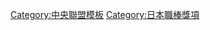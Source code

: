 {{Navbox
|bodyclass=hlist

|name = 中央聯盟打點王
|title =[[中央聯盟]]打點王
|basestyle=background-color:#8b8
|state = <includeonly>collapsed</includeonly>
|group1=1950年代
|list1=
*50 [[小鶴誠]]
*51 [[青田昇]]
*52 [[西澤道夫]]
*53 [[藤村富美男]]
*54 [[渡邊博之]]
*[[杉山悟]]
*55 [[川上哲治]]
*56 [[宮本敏雄]]
*57 [[宮本敏雄]]
*58 [[長嶋茂雄]]
*59 [[森徹]]
|group2=1960年代
|list2=
*60 [[藤本勝巳]]
*61 [[桑田武]]
*62 [[王貞治]]
*63 [[長嶋茂雄]]
*64 [[王貞治]]
*65 [[王貞治]]
*66 [[王貞治]]
*67 [[王貞治]]
*68 [[長嶋茂雄]]
*69 [[長嶋茂雄]]
|group3=1970年代
|list3=
*70 [[長嶋茂雄]]
*71 [[王貞治]]
*72 [[王貞治]]
*73 [[王貞治]]
*74 [[王貞治]]
*75 [[王貞治]]
*76 [[王貞治]]
*77 [[王貞治]]
*78 [[王貞治]]
*79 [[山本浩二]]
|group4=1980年代
|list4=
*80 [[山本浩二]]
*81 [[山本浩二]]
*82 [[掛布雅之]]
*83 [[原辰徳]]
*84 [[衣笠祥雄]]
*85 [[ランディ・バース|R.バース]]
*86 [[ランディ・バース|R.バース]]
*87 [[カルロス・ポンセ|C.ポンセ]]
*88 [[カルロス・ポンセ|C.ポンセ]]
*89 [[落合博滿]]
|group5=1990年代
|list5=
*90 [[落合博滿]]
*91 [[廣澤克實|廣澤克己]]
*92 [[ラリー・シーツ|L.シーツ]]
*93 [[廣澤克實|廣澤克己]], [[羅伯特·羅斯|R.羅斯]]
*94 [[大豊泰昭]]
*95 [[江藤智]]
*96 [[ルイス・ロペス (1964年生の内野手)|L.ロペス]]
*97 [[ルイス・ロペス (1964年生の内野手)|L.ロペス]]
*98 [[松井秀喜]]
*99 [[羅伯特·羅斯|R.羅斯]]
|group6=2000年代
|list6=
*00 [[松井秀喜]]
*01 [[羅柏托·佩塔吉尼|R.佩塔吉尼]]
*02 [[松井秀喜]]
*03 [[亞力克斯·拉米瑞茲|拉米瑞茲]]
*04 [[金本知憲]]
*05 [[今岡誠]]
*06 [[タイロン・ウッズ|T.ウッズ]]
*07 [[亞力克斯·拉米瑞茲|拉米瑞茲]]
*08 [[亞力克斯·拉米瑞茲|拉米瑞茲]]
*09 [[トニ・ブランコ|T.ブランコ]]
|group7 = 2010年代
|list7 = 
*10 [[亞力克斯·拉米瑞茲|拉米瑞茲]]
*11 [[新井貴浩]]
*12 [[阿部慎之助]]
*13 [[トニ・ブランコ|T.ブランコ]]
*14 [[マウロ・ゴメス|M.ゴメス]]
*15 [[畠山和洋]]
*16 [[筒香嘉智]]
*17 [[荷西·羅培茲|J.羅培茲]]
*18 [[弗拉迪米爾·巴倫汀|W.巴倫汀]]
*19 [[內夫大黎·索托|N.索托]]
|group8 = 2020年代
|list8 = 
*20 [[岡本和真]]
*21 [[岡本和真]]
}}
<noinclude>
[[Category:中央聯盟模板]]
[[Category:日本職棒獎項]]
</noinclude>